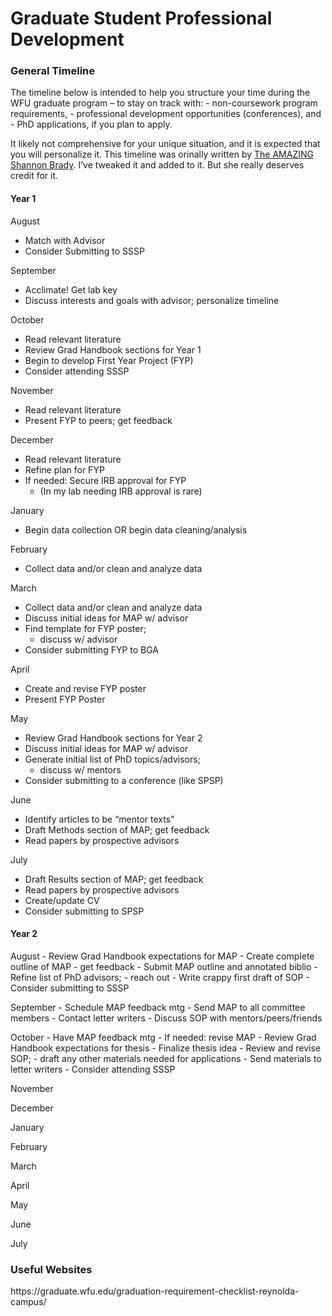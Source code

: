 # Graduate Student Professional Development

### General Timeline

The timeline below is intended to help you structure your time during the WFU graduate program -- to stay on track with: 
- non-coursework program requirements, 
- professional development opportunities (conferences), and 
- PhD applications, if you plan to apply. 

It likely not comprehensive for your unique situation, and it is expected that you will personalize it. This timeline was orinally written by [The AMAZING Shannon Brady](https://psychology.wfu.edu/about-the-department/faculty-and-staff/shannon-brady/). I've tweaked it and added to it. But she really deserves credit for it.

#### Year 1

August

- Match with Advisor
- Consider Submitting to SSSP


September

- Acclimate! Get lab key
- Discuss interests and goals with advisor; personalize timeline


October

- Read relevant literature
- Review Grad Handbook sections for Year 1 
- Begin to develop First Year Project (FYP)
- Consider attending SSSP 


November

- Read relevant literature
- Present FYP to peers; get feedback


December

- Read relevant literature
- Refine plan for FYP
- If needed: Secure IRB approval for FYP 
    - (In my lab needing IRB approval is rare)


January

- Begin data collection OR begin data cleaning/analysis


February

- Collect data and/or clean and analyze data


March

- Collect data and/or clean and analyze data
- Discuss initial ideas for MAP w/ advisor
- Find template for FYP poster; 
    -  discuss w/ advisor
- Consider submitting FYP to BGA

April

- Create and revise FYP poster
- Present FYP Poster


May

- Review Grad Handbook sections for Year 2 
- Discuss initial ideas for MAP w/ advisor
- Generate initial list of PhD topics/advisors; 
    - discuss w/ mentors 
- Consider submitting to a conference (like SPSP)



June

- Identify articles to be "mentor texts"
- Draft Methods section of MAP; get feedback
- Read papers by prospective advisors

July

- Draft Results section of MAP; get feedback
- Read papers by prospective advisors
- Create/update CV
- Consider submitting to SPSP


#### Year 2

August
- Review Grad Handbook expectations for MAP
- Create complete outline of MAP
    - get feedback
- Submit MAP outline and annotated biblio
- Refine list of PhD advisors; 
    - reach out
- Write crappy first draft of SOP
- Consider submitting to SSSP


September
- Schedule MAP feedback mtg
- Send MAP to all committee members
- Contact letter writers
- Discuss SOP with mentors/peers/friends

October
- Have MAP feedback mtg
    - If needed: revise MAP
- Review Grad Handbook expectations for thesis
- Finalize thesis idea
- Review and revise SOP;
- draft any other materials needed for applications
- Send materials to letter writers
- Consider attending SSSP


November

December

January

February

March

April

May

June

July

### Useful Websites

https://graduate.wfu.edu/graduation-requirement-checklist-reynolda-campus/
